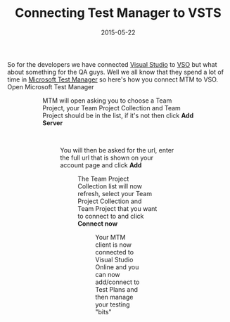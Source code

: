 ﻿---
title: 'Connecting Test Manager to VSTS'
date: 2015-05-22
tags: ['VSTS / TFS', 'VSTS Series', 'Visual Studio Team Services', 'Test Manager']
draft: false
summary: 'This post is part of an overall Series on Visual Studio Online.'
---



 
So for the developers we have connected [Visual Studio](https://www.visualstudio.com/) to [VSO](https://www.visualstudio.com/en-us/products/what-is-visual-studio-online-vs) but what about something for the QA guys. Well we all know that they spend a lot of time in [Microsoft Test Manager](https://msdn.microsoft.com/en-us/library/jj635157.aspx) so here's how you connect MTM to VSO. Open Microsoft Test Manager
 
<Figure key="/images/05732e09234349e7a7093ef476c994d3.png" src="/images/05732e09234349e7a7093ef476c994d3.png" alt="Microsoft Test Manager Start Page" width="0" height="0" caption="Microsoft Test Manager Start Page" /> <Figure key="/images/eaf8033361d8408d9ece359badb953bc.png" src="/images/eaf8033361d8408d9ece359badb953bc.png" alt="Microsoft Test Manager Select a team project dialog" width="0" height="0" caption="Microsoft Test Manager Select a team project dialog" /> 
 
MTM will open asking you to choose a Team Project, your Team Project Collection and Team Project should be in the list, if it's not then click **Add Server**
 
  <Figure key="/images/384d96b88d5641e5b3a4fcce3c4fd678.png" src="/images/384d96b88d5641e5b3a4fcce3c4fd678.png" alt="Microsoft Test Manager Add server button" width="0" height="0" caption="Microsoft Test Manager Add server button" /> 
 
You will then be asked for the url, enter the full url that is shown on your account page and click **Add**
 
<Figure key="/images/540344fada594070b896384437ec04c9.png" src="/images/540344fada594070b896384437ec04c9.png" alt="Microsoft Test Manager Add Team Foundation Server dialog" width="0" height="0" caption="Microsoft Test Manager Add Team Foundation Server dialog" /> 
 
The Team Project Collection list will now refresh, select your Team Project Collection and Team Project that you want to connect to and click **Connect now**
 
<Figure key="/images/22198c03b2de4d029d41ccfe9598df7c.png" src="/images/22198c03b2de4d029d41ccfe9598df7c.png" alt="Microsoft Test Manager Connect to your Team Project dialog" width="0" height="0" caption="Microsoft Test Manager Connect to your Team Project dialog" /> 
 
Your MTM client is now connected to Visual Studio Online and you can now add/connect to Test Plans and then manage your testing "bits"
 
<Figure key="/images/19376d79851340c2a2e207d9fdf6cb85.png" src="/images/19376d79851340c2a2e207d9fdf6cb85.png" alt="Microsoft Test Manager Testing Center" width="0" height="0" caption="Microsoft Test Manager Testing Center" />

